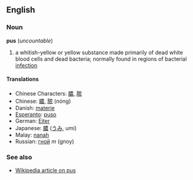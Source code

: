 ==English==
===Noun===
'''pus''' (''uncountable'')

# a whitish-yellow or yellow substance made primarily of dead white blood cells and dead bacteria; normally found in regions of bacterial [[infection]]

====Translations====
*Chinese Characters: [[膿]], [[脓]]
*Chinese: [[膿]], [[脓]] (nóng)
*Danish: [[materie]]
*[[Esperanto]]: [[puso]]
*German: [[Eiter]]
*Japanese: [[膿]] ([[うみ]], umi)
*Malay: [[nanah]]
*Russian: [[гной]] ''m'' (gnoy)

===See also===
*[[w:Pus|Wikipedia article on pus]]